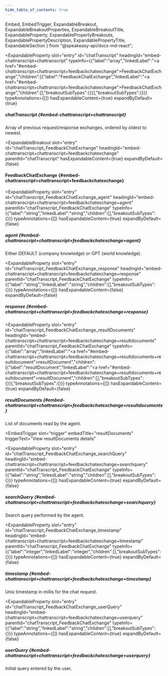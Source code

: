```yaml
---
hide_table_of_contents: true
---
```

  Embed,
  EmbedTrigger,
  ExpandableBreakout,
  ExpandableBreakoutProperties,
  ExpandableBreakoutTitle,
  ExpandableProperty,
  ExpandablePropertyBreakouts,
  ExpandablePropertyDescription,
  ExpandablePropertyTitle,
  ExpandableSection
} from "@speakeasy-api/docs-md-react";

<ExpandableSection>

<ExpandableProperty
  slot="entry"
  id="chatTranscript"
  headingId="embed-chattranscript+chattranscript"
  typeInfo={{"label":"array","linkedLabel":"<a href=\"#embed-chattranscript+chattranscript+feedbackchatexchange\">FeedbackChatExchange</a>","children":[{"label":"FeedbackChatExchange","linkedLabel":"<a href=\"#embed-chattranscript+chattranscript+feedbackchatexchange\">FeedbackChatExchange</a>","children":[],"breakoutSubTypes":{}}],"breakoutSubTypes":{}}}
  typeAnnotations={[]}
  hasExpandableContent={true}
  expandByDefault={true}
>

<ExpandablePropertyTitle slot="title">

##### chatTranscript \{#embed-chattranscript+chattranscript\}

</ExpandablePropertyTitle>

<ExpandablePropertyDescription slot="description">

Array of previous request/response exchanges, ordered by oldest to newest.

</ExpandablePropertyDescription>

<ExpandablePropertyBreakouts slot="breakouts">

<ExpandableBreakout
  slot="entry"
  id="chatTranscript_FeedbackChatExchange"
  headingId="embed-chattranscript+chattranscript+feedbackchatexchange"
  parentId="chatTranscript"
  hasExpandableContent={true}
  expandByDefault={false}
>

<ExpandableBreakoutTitle slot="title">

#### FeedbackChatExchange \{#embed-chattranscript+chattranscript+feedbackchatexchange\}

</ExpandableBreakoutTitle>

<ExpandableBreakoutProperties slot="properties">

<ExpandableProperty
  slot="entry"
  id="chatTranscript_FeedbackChatExchange_agent"
  headingId="embed-chattranscript+chattranscript+feedbackchatexchange+agent"
  parentId="chatTranscript_FeedbackChatExchange"
  typeInfo={{"label":"string","linkedLabel":"string","children":[],"breakoutSubTypes":{}}}
  typeAnnotations={[]}
  hasExpandableContent={true}
  expandByDefault={false}
>

<ExpandablePropertyTitle slot="title">

##### agent \{#embed-chattranscript+chattranscript+feedbackchatexchange+agent\}

</ExpandablePropertyTitle>

<ExpandablePropertyDescription slot="description">

Either DEFAULT (company knowledge) or GPT (world knowledge).

</ExpandablePropertyDescription>

</ExpandableProperty>

<ExpandableProperty
  slot="entry"
  id="chatTranscript_FeedbackChatExchange_response"
  headingId="embed-chattranscript+chattranscript+feedbackchatexchange+response"
  parentId="chatTranscript_FeedbackChatExchange"
  typeInfo={{"label":"string","linkedLabel":"string","children":[],"breakoutSubTypes":{}}}
  typeAnnotations={[]}
  hasExpandableContent={false}
  expandByDefault={false}
>

<ExpandablePropertyTitle slot="title">

##### response \{#embed-chattranscript+chattranscript+feedbackchatexchange+response\}

</ExpandablePropertyTitle>

</ExpandableProperty>

<ExpandableProperty
  slot="entry"
  id="chatTranscript_FeedbackChatExchange_resultDocuments"
  headingId="embed-chattranscript+chattranscript+feedbackchatexchange+resultdocuments"
  parentId="chatTranscript_FeedbackChatExchange"
  typeInfo={{"label":"array","linkedLabel":"<a href=\"#embed-chattranscript+chattranscript+feedbackchatexchange+resultdocuments+resultdocument\">resultDocument</a>","children":[{"label":"resultDocument","linkedLabel":"<a href=\"#embed-chattranscript+chattranscript+feedbackchatexchange+resultdocuments+resultdocument\">resultDocument</a>","children":[],"breakoutSubTypes":{}}],"breakoutSubTypes":{}}}
  typeAnnotations={[]}
  hasExpandableContent={true}
  expandByDefault={false}
>

<ExpandablePropertyTitle slot="title">

##### resultDocuments \{#embed-chattranscript+chattranscript+feedbackchatexchange+resultdocuments\}

</ExpandablePropertyTitle>

<ExpandablePropertyDescription slot="description">

List of documents read by the agent.

</ExpandablePropertyDescription>

<Embed slot="embed">

<EmbedTrigger
  slot="trigger"
  embedTitle="resultDocuments"
  triggerText="View resultDocuments details"
>

<Embedresultdocuments />

</EmbedTrigger>

</Embed>

</ExpandableProperty>

<ExpandableProperty
  slot="entry"
  id="chatTranscript_FeedbackChatExchange_searchQuery"
  headingId="embed-chattranscript+chattranscript+feedbackchatexchange+searchquery"
  parentId="chatTranscript_FeedbackChatExchange"
  typeInfo={{"label":"string","linkedLabel":"string","children":[],"breakoutSubTypes":{}}}
  typeAnnotations={[]}
  hasExpandableContent={true}
  expandByDefault={false}
>

<ExpandablePropertyTitle slot="title">

##### searchQuery \{#embed-chattranscript+chattranscript+feedbackchatexchange+searchquery\}

</ExpandablePropertyTitle>

<ExpandablePropertyDescription slot="description">

Search query performed by the agent.

</ExpandablePropertyDescription>

</ExpandableProperty>

<ExpandableProperty
  slot="entry"
  id="chatTranscript_FeedbackChatExchange_timestamp"
  headingId="embed-chattranscript+chattranscript+feedbackchatexchange+timestamp"
  parentId="chatTranscript_FeedbackChatExchange"
  typeInfo={{"label":"integer","linkedLabel":"integer","children":[],"breakoutSubTypes":{}}}
  typeAnnotations={[]}
  hasExpandableContent={true}
  expandByDefault={false}
>

<ExpandablePropertyTitle slot="title">

##### timestamp \{#embed-chattranscript+chattranscript+feedbackchatexchange+timestamp\}

</ExpandablePropertyTitle>

<ExpandablePropertyDescription slot="description">

Unix timestamp in millis for the chat request.

</ExpandablePropertyDescription>

</ExpandableProperty>

<ExpandableProperty
  slot="entry"
  id="chatTranscript_FeedbackChatExchange_userQuery"
  headingId="embed-chattranscript+chattranscript+feedbackchatexchange+userquery"
  parentId="chatTranscript_FeedbackChatExchange"
  typeInfo={{"label":"string","linkedLabel":"string","children":[],"breakoutSubTypes":{}}}
  typeAnnotations={[]}
  hasExpandableContent={true}
  expandByDefault={false}
>

<ExpandablePropertyTitle slot="title">

##### userQuery \{#embed-chattranscript+chattranscript+feedbackchatexchange+userquery\}

</ExpandablePropertyTitle>

<ExpandablePropertyDescription slot="description">

Initial query entered by the user.

</ExpandablePropertyDescription>

</ExpandableProperty>

</ExpandableBreakoutProperties>

</ExpandableBreakout>

</ExpandablePropertyBreakouts>

</ExpandableProperty>

</ExpandableSection>